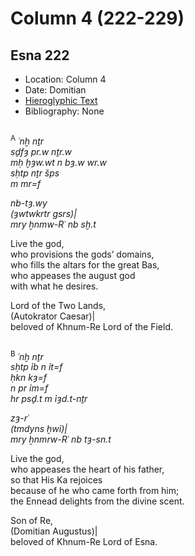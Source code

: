 # Column 4 (222-229) {-}

## Esna 222 {-}  
  
<style>  
  
  .col2 {  
    columns: 2 320px;         /* number of columns and width in pixels*/  
    -webkit-columns: 2 320px; /* chrome, safari */  
    -moz-columns: 2 320px;    /* firefox */  
    -webkit-column-break-inside: avoid;  
    -page-break-inside: avoid;  
    -break-inside: avoid;  
  }  
  
</style>  

- Location: Column 4
- Date: Domitian 
- [Hieroglyphic Text](https://www.ifao.egnet.net/uploads/publications/enligne/Temples-Esna003.pdf#page=113){target="_blank"}  
- Bibliography: None

<div class="col2">  

^A^ *ʿnḫ nṯr  *  
*sḏfȝ pr.w nṯr.w  *  
*mḥ ḫȝw.wt n bȝ.w wr.w  *  
*sḥtp nṯr šps  *  
*m mr=f  *  
   
*nb-tȝ.wy  *  
*(ȝwtwkrtr gsrs)|  *  
*mry ẖnmw-Rʿ nb sḫ.t  *  
  
Live the god,  
who provisions the gods' domains,  
who fills the altars for the great Bas,  
who appeases the august god  
with what he desires.  
  
Lord of the Two Lands,  
(Autokrator Caesar)|  
beloved of Khnum-Re Lord of the Field.

</div>

<div class="col2">

^B^ *ʿnḫ nṯr  *  
*sḥtp ỉb n ỉt=f  *  
*ḥkn kȝ=f  *  
*n pr ỉm=f  *  
*hr psḏ.t m ỉȝd.t-nṯr  *  
    
*zȝ-rʿ*  
*(tmdyns ḫwỉ)|  *  
*mry ẖnmrw-Rʿ nb tȝ-sn.t  *  
  
Live the god,  
who appeases the heart of his father,  
so that His Ka rejoices  
because of he who came forth from him;  
the Ennead delights from the divine scent.  
  
Son of Re,  
(Domitian Augustus)|  
beloved of Khnum-Re Lord of Esna.

</div>
